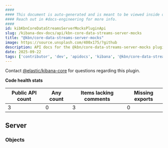 ```yaml
---
####
#### This document is auto-generated and is meant to be viewed inside our experimental, new docs system.
#### Reach out in #docs-engineering for more info.
####
id: kibKbnCoreDataStreamsServerMocksPluginApi
slug: /kibana-dev-docs/api/kbn-core-data-streams-server-mocks
title: "@kbn/core-data-streams-server-mocks"
image: https://source.unsplash.com/400x175/?github
description: API docs for the @kbn/core-data-streams-server-mocks plugin
date: 2025-09-22
tags: ['contributor', 'dev', 'apidocs', 'kibana', '@kbn/core-data-streams-server-mocks']
---
```




Contact [@elastic/kibana-core](https://github.com/orgs/elastic/teams/kibana-core) for questions regarding this plugin.

**Code health stats**

| Public API count  | Any count | Items lacking comments | Missing exports |
|-------------------|-----------|------------------------|-----------------|
| 3 | 0 | 3 | 0 |

## Server

### Objects
<DocDefinitionList data={kbnCoreDataStreamsServerMocksObj.server.objects}/>

